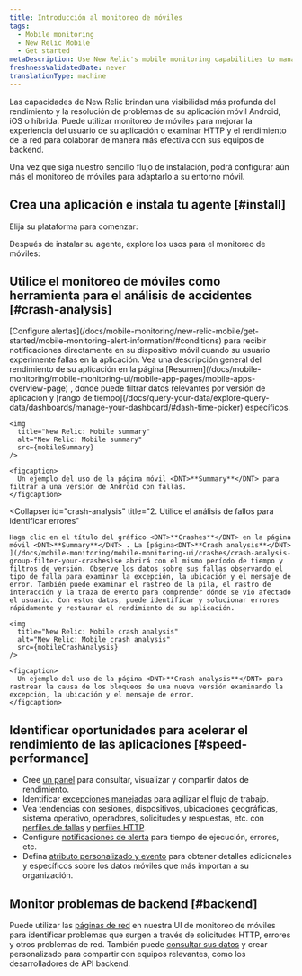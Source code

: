 ```yaml
---
title: Introducción al monitoreo de móviles
tags:
  - Mobile monitoring
  - New Relic Mobile
  - Get started
metaDescription: Use New Relic's mobile monitoring capabilities to manage the performance of your iOS and Android apps and your customers' overall digital experience.
freshnessValidatedDate: never
translationType: machine
---
```






Las capacidades <InlinePopover type="mobile"/>de New Relic brindan una visibilidad más profunda del rendimiento y la resolución de problemas de su aplicación móvil Android, iOS o híbrida. Puede utilizar monitoreo de móviles para mejorar la experiencia del usuario de su aplicación o examinar HTTP y el rendimiento de la red para colaborar de manera más efectiva con sus equipos de backend.

Una vez que siga nuestro sencillo flujo de instalación, podrá configurar aún más el monitoreo de móviles para adaptarlo a su entorno móvil.

## Crea una aplicación e instala tu agente [#install]

Elija su plataforma para comenzar:

<TechTileGrid>
  <TechTile
    name="Android"
    icon="logo-android"
    to="/docs/mobile-monitoring/new-relic-mobile-android/get-started/introduction-new-relic-mobile-android"
  />

  <TechTile
    name="Capacitor"
    icon="logo-capacitor"
    to="/docs/mobile-monitoring/new-relic-mobile-ionic-capacitor/get-started/introduction-new-relic-ionic-capacitor"
  />

  <TechTile
    name="Cordova"
    icon="logo-cordova"
    to="/docs/mobile-monitoring/new-relic-mobile-cordova-phonegap/get-started-with-cordova-monitoring"
  />

  <TechTile
    name="Flutter"
    icon="logo-flutter"
    to="/docs/mobile-monitoring/new-relic-mobile-flutter/monitor-your-flutter-application"
  />

  <TechTile
    name=".NET MAUI"
    icon="logo-dotnet-maui"
    to="/docs/mobile-monitoring/new-relic-mobile-maui-dotnet/monitor-your-net-maui-application"
  />

  <TechTile
    name="iOS"
    icon="logo-apple"
    to="/docs/mobile-monitoring/new-relic-mobile-ios/get-started/introduction-new-relic-mobile-ios"
  />

  <TechTile
    name="React Native"
    icon="logo-react"
    to="/docs/mobile-monitoring/new-relic-monitoring-react-native/monitor-your-react-native-application"
  />

  <TechTile
    name="Unity"
    icon="logo-unity"
    to="/docs/mobile-monitoring/new-relic-mobile-unity/monitor-your-unity-application/"
  />

  <TechTile
    name="Unreal Engine"
    icon="logo-unreal-engine"
    to="/docs/mobile-monitoring/new-relic-mobile-unreal-engine/monitor-your-unreal-engine-application/"
  />

  <TechTile
    name="Xamarin"
    icon="logo-xamarin"
    to="/docs/mobile-monitoring/new-relic-mobile-xamarin/monitor-your-xamarin-application"
  />
</TechTileGrid>

Después de instalar su agente, explore los usos para el monitoreo de móviles:

## Utilice el monitoreo de móviles como herramienta para el análisis de accidentes [#crash-analysis]

<CollapserGroup>
  <Collapser
    id="alert"
    title="1. Reciba notificaciones de alerta sobre fallas"
  >
    [Configure alertas](/docs/mobile-monitoring/new-relic-mobile/get-started/mobile-monitoring-alert-information/#conditions) para recibir notificaciones directamente en su dispositivo móvil cuando su usuario experimente fallas en la aplicación. Vea una descripción general del rendimiento de su aplicación en la página [Resumen](/docs/mobile-monitoring/mobile-monitoring-ui/mobile-app-pages/mobile-apps-overview-page) , donde puede filtrar datos relevantes por versión de aplicación y [rango de tiempo](/docs/query-your-data/explore-query-data/dashboards/manage-your-dashboard/#dash-time-picker) específicos.

    <img
      title="New Relic: Mobile summary"
      alt="New Relic: Mobile summary"
      src={mobileSummary}
    />

    <figcaption>
      Un ejemplo del uso de la página móvil <DNT>**Summary**</DNT> para filtrar a una versión de Android con fallas.
    </figcaption>
  </Collapser>

  <Collapser
    id="crash-analysis"
    title="2. Utilice el análisis de fallos para identificar errores"
  >
    Haga clic en el título del gráfico <DNT>**Crashes**</DNT> en la página móvil <DNT>**Summary**</DNT> . La [página<DNT>**Crash analysis**</DNT> ](/docs/mobile-monitoring/mobile-monitoring-ui/crashes/crash-analysis-group-filter-your-crashes)se abrirá con el mismo período de tiempo y filtros de versión. Observe los datos sobre sus fallas observando el tipo de falla para examinar la excepción, la ubicación y el mensaje de error. También puede examinar el rastreo de la pila, el rastro de interacción y la traza de evento para comprender dónde se vio afectado el usuario. Con estos datos, puede identificar y solucionar errores rápidamente y restaurar el rendimiento de su aplicación.

    <img
      title="New Relic: Mobile crash analysis"
      alt="New Relic: Mobile crash analysis"
      src={mobileCrashAnalysis}
    />

    <figcaption>
      Un ejemplo del uso de la página <DNT>**Crash analysis**</DNT> para rastrear la causa de los bloqueos de una nueva versión examinando la excepción, la ubicación y el mensaje de error.
    </figcaption>
  </Collapser>
</CollapserGroup>

## Identificar oportunidades para acelerar el rendimiento de las aplicaciones [#speed-performance]

* Cree [un panel](/docs/dashboards/new-relic-one-dashboards/get-started/introduction-new-relic-one-dashboards) para consultar, visualizar y compartir datos de rendimiento.
* Identificar [excepciones manejadas](/docs/mobile-monitoring/mobile-monitoring-ui/crashes/introduction-mobile-handled-exceptions) para agilizar el flujo de trabajo.
* Vea tendencias con sesiones, dispositivos, ubicaciones geográficas, sistema operativo, operadores, solicitudes y respuestas, etc. con [perfiles de fallas](/docs/mobile-monitoring/mobile-monitoring-ui/crashes/crash-analysis-group-filter-your-crashes/#profiles) y [perfiles HTTP](/docs/mobile-monitoring/mobile-monitoring-ui/network-pages/http-errors-page/#error-profiles).
* Configure [notificaciones de alerta](/docs/mobile-monitoring/new-relic-mobile/getting-started/alert-information-new-relic-mobile) para tiempo de ejecución, errores, etc.
* Defina [atributo personalizado y evento](/docs/insights/insights-data-sources/custom-events/insert-custom-events-attributes-mobile-data) para obtener detalles adicionales y específicos sobre los datos móviles que más importan a su organización.

## Monitor problemas de backend [#backend]

Puede utilizar las [páginas de red](/docs/mobile-monitoring/mobile-monitoring-ui/network-pages/analyze-network-requests-using-mobilerequest-event-data/) en nuestra UI de monitoreo de móviles para identificar problemas que surgen a través de solicitudes HTTP, errores y otros problemas de red. También puede [consultar sus datos](/docs/nrql/nrql-examples/nrql-query-examples-mobile-monitoring/) y crear <InlinePopover type="dashboards"/>personalizado para compartir con equipos relevantes, como los desarrolladores de API backend.